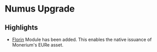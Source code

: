 # Numus Upgrade

## Highlights

- [Florin](https://github.com/monerium/module-noble) Module has been added. This enables the native issuance of Monerium's EURe asset.
